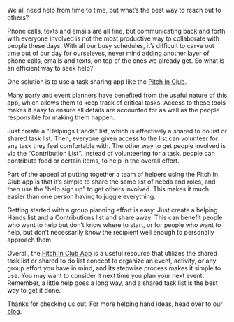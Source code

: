 <BlogImage  />
<BlogInfo  />

We all need help from time to time, but what’s the best way to reach out to others?

Phone calls, texts and emails are all fine, but communicating back and forth with everyone  involved is not the most 
productive way to collaborate with  people these days. With all our busy 
schedules, it’s difficult to carve out time out of our day for ourseleves, never mind adding another 
layer of phone calls, emails and texts, on top of the ones we already get. So what is an efficient way to seek help?                                                    

One solution is to use a task sharing app like the [Pitch In Club](https://pitchinclub.com).

Many party and event planners have benefited from the useful nature of this app, which allows them to keep 
track of critical tasks. Access to these tools makes it easy to 
ensure all details are accounted for as well as the people responsible for making them happen.

<MobileAd />

Just create a “Helpings Hands” list, which is effectively a shared to do list or shared task list. 
Then, everyone given access to the list  can volunteer for any task they feel comfortable with. The other way to get people involved is via the 
“Contribution List”. Instead of volunteering for a task,  people can contribute food or certain items, to help in the 
overall effort.

Part of the appeal of putting together a team of helpers using the Pitch In Club app is that it’s simple to share the same 
list of needs and roles, and then use the “help sign up” to get others involved. This makes it much easier than one 
person having to juggle everything.

<MobileAd />

Getting started with a group planning effort is easy: Just create a helping Hands list and a Contributions list 
and share away. This can benefit people who want to help but don’t know where to start, or for people who want to 
help, but don’t necessarily know the recipient well enough to personally approach them.

Overall, the [Pitch In Club App](https://pitchinclub.com)
is a useful resource that utilizes the shared task list or shared to do list concept 
to organize an event, activity, or any group effort you have in mind, and its stepwise process makes it simple to use.
You may want to consider it next time you plan your next event.
Remember, a little help goes a long way, and a shared task list is the best way to get it done. 

Thanks for checking us out. For more helping hand ideas, head over to our
[blog](https://pitchinclub.com/blog/list/1).

<MobileAd />
